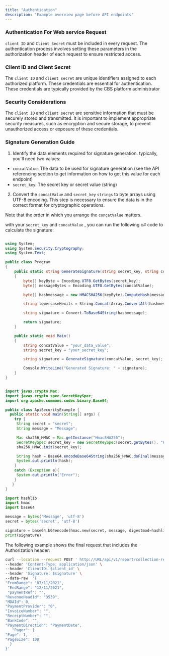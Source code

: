 ```yaml
---
title: "Authentication"
description: "Example overview page before API endpoints"
---
```


### Authentication For Web service Request
`client ID` and `Client Secret` must be included in every request. 
The authentication process involves setting these parameters in the authorization header of each request to ensure 
restricted access.

### Client ID and Client Secret
The `client ID` and `client secret` are unique identifiers assigned to each authorized platform. 
These credentials are essential for authentication. These credentials are typically provided by the CBS platform administrator



### Security Considerations
The `client ID` and `client secret` are sensitive information that must be securely stored and transmitted. 
It is important to implement appropriate security measures, such as encryption and secure storage, to prevent
 unauthorized access or exposure of these credentials.

### Signature Generation Guide 

1. Identify the data elements required for signature generation. typically, you'll need two values:

- `concatValue`: The data to be used for signature generation (see the API referencing section to get information on how to get this value for each endpoint)
- `secret_key`: The secret key or secret value (string)

2. Convert the `concatValue` and `secret_key` `strings` to byte arrays using UTF-8 encoding.
 This step is necessary to ensure the data is in the correct format for cryptographic operations.


 <Warning>Note that the order in which you arrange the `concatValue` matters. </Warning>



 
with your `secret_key`  and  `concatValue` , you can run the following c# code to calculate the signature:

<CodeGroup>

```cs csharp 

using System;
using System.Security.Cryptography;
using System.Text;

public class Program
{
    public static string GenerateSignature(string secret_key, string concatValue)
    {
        byte[] keyByte = Encoding.UTF8.GetBytes(secret_key);
        byte[] messageBytes = Encoding.UTF8.GetBytes(concatValue);

        byte[] hashmessage = new HMACSHA256(keyByte).ComputeHash(messageBytes);

        string lowercaseHexits = String.Concat(Array.ConvertAll(hashmessage, x => x.ToString("x2")));

        string signature = Convert.ToBase64String(hashmessage);

        return signature;
    }

    public static void Main()
    {
        string concatValue = "your_data_value";
        string secret_key = "your_secret_key";

        string signature = GenerateSignature(concatValue, secret_key);

        Console.WriteLine("Generated Signature: " + signature);
    }
}



```
```java java
import javax.crypto.Mac;
import javax.crypto.spec.SecretKeySpec;
import org.apache.commons.codec.binary.Base64;

public class ApiSecurityExample {
  public static void main(String[] args) {
    try {
     String secret = "secret";
     String message = "Message";

     Mac sha256_HMAC = Mac.getInstance("HmacSHA256");
     SecretKeySpec secret_key = new SecretKeySpec(secret.getBytes(), "HmacSHA256");
     sha256_HMAC.init(secret_key);

     String hash = Base64.encodeBase64String(sha256_HMAC.doFinal(message.getBytes()));
     System.out.println(hash);
    }
    catch (Exception e){
     System.out.println("Error");
    }
   }
}
```
```py python 
import hashlib
import hmac
import base64

message = bytes('Message', 'utf-8')
secret = bytes('secret', 'utf-8')

signature = base64.b64encode(hmac.new(secret, message, digestmod=hashlib.sha256).digest())
print(signature)
```
</CodeGroup>

The following example shows the final request that includes the Authorization header:

<RequestExample>

```bash Example Request
curl --location --request POST ' http://URL/api/v1/report/collection-report' \
--header 'Content-Type: application/json' \
--header 'ClientID: $client_id' \
--header 'Signature: $signature' \
--data-raw  '{
"FromRange": "07/11/2021",
 "EndRange": "12/11/2021", 
 "paymentRef": "",
"RevenueHeadId": "3539",
"MDAId": 0,
"PaymentProvider": "0", 
"InvoiceNumber": "", 
"ReceiptNumber": "",
"BankCode": "",
"PaymentDirection": "PaymentDate", 
   "Pager": {
"Page": 1,
"PageSize": 100 
  }
}'

```

</RequestExample>

